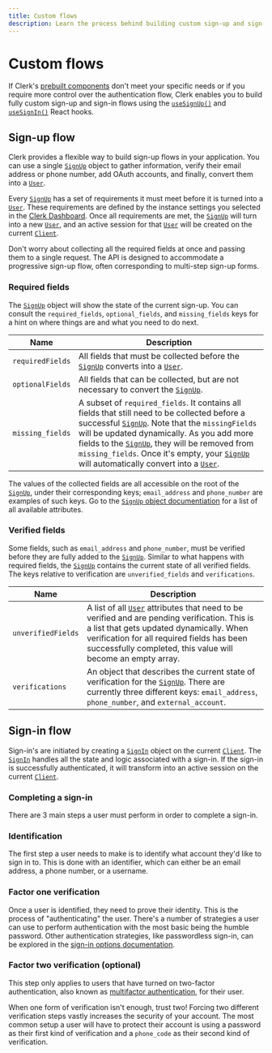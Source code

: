 ```yaml
---
title: Custom flows
description: Learn the process behind building custom sign-up and sign-in flows with Clerk.
---
```


# Custom flows

If Clerk's [prebuilt components](/docs/components/overview) don't meet your specific needs or if you require more control over the authentication flow, Clerk enables you to build fully custom sign-up and sign-in flows using the [`useSignUp()`](/docs/references/react/use-sign-up) and [`useSignIn()`](/docs/references/react/use-sign-in) React hooks.

## Sign-up flow

Clerk provides a flexible way to build sign-up flows in your application. You can use a single [`SignUp`][sign-up-ref] object to gather information, verify their email address or phone number, add OAuth accounts, and finally, convert them into a [`User`][user-ref].

Every [`SignUp`][sign-up-ref] has a set of requirements it must meet before it is turned into a [`User`][user-ref]. These requirements are defined by the instance settings you selected in the [Clerk Dashboard](https://dashboard.clerk.com/). Once all requirements are met, the [`SignUp`][sign-up-ref] will turn into a new [`User`][user-ref], and an active session for that [`User`][user-ref] will be created on the current [`Client`][client-ref].

Don't worry about collecting all the required fields at once and passing them to a single request. The API is designed to accommodate a progressive sign-up flow, often corresponding to multi-step sign-up forms.

### Required fields

The [`SignUp`][sign-up-ref] object will show the state of the current sign-up. You can consult the `required_fields`, `optional_fields`, and `missing_fields` keys for a hint on where things are and what you need to do next.

| Name | Description |
| --- | --- |
| `requiredFields` | All fields that must be collected before the [`SignUp`][sign-up-ref] converts into a [`User`][user-ref]. |
| `optionalFields` | All fields that can be collected, but are not necessary to convert the [`SignUp`][sign-up-ref]. |
| `missing_fields` | A subset of `required_fields`. It contains all fields that still need to be collected before a successful [`SignUp`][sign-up-ref]. Note that the `missingFields` will be updated dynamically. As you add more fields to the [`SignUp`][sign-up-ref], they will be removed from `missing_fields`. Once it's empty, your [`SignUp`][sign-up-ref] will automatically convert into a [`User`][user-ref]. |

The values of the collected fields are all accessible on the root of the [`SignUp`][sign-up-ref], under their corresponding keys; `email_address` and `phone_number` are examples of such keys. Go to the [`SignUp` object documentiation][sign-up-ref] for a list of all available attributes.

### Verified fields

Some fields, such as `email_address` and `phone_number`, must be verified before they are fully added to the [`SignUp`][sign-up-ref]. Similar to what happens with required fields, the [`SignUp`][sign-up-ref] contains the current state of all verified fields. The keys relative to verification are `unverified_fields` and `verifications`.

| Name | Description |
| --- | --- |
| `unverifiedFields` | A list of all [`User`][user-ref] attributes that need to be verified and are pending verification. This is a list that gets updated dynamically. When verification for all required fields has been successfully completed, this value will become an empty array. |
| `verifications` | An object that describes the current state of verification for the [`SignUp`][sign-up-ref]. There are currently three different keys: `email_address`, `phone_number`, and `external_account`. |

## Sign-in flow

Sign-in's are initiated by creating a [`SignIn`][sign-in-ref] object on the current [`Client`][client-ref]. The [`SignIn`][sign-in-ref] handles all the state and logic associated with a sign-in. If the sign-in is successfully authenticated, it will transform into an active session on the current [`Client`][client-ref].

### Completing a sign-in

There are 3 main steps a user must perform in order to complete a sign-in.

<Steps>

### Identification

The first step a user needs to make is to identify what account they'd like to sign in to. This is done with an identifier, which can either be an email address, a phone number, or a username.

### Factor one verification

Once a user is identified, they need to prove their identity. This is the process of "authenticating" the user. There's a number of strategies a user can use to perform authentication with the most basic being the humble password. Other authentication strategies, like passwordless sign-in, can be explored in the [sign-in options documentation](/docs/authentication/configuration/sign-in-options). 

### Factor two verification (optional)

This step only applies to users that have turned on two-factor authentication, also known as [multifactor authentication](/docs/custom-flows/mfa), for their user. 

When one form of verification isn't enough, trust two! Forcing two different verification steps vastly increases the security of your account. The most common setup a user will have to protect their account is using a password as their first kind of verification and a `phone_code` as their second kind of verification.

</Steps>

[sign-in-ref]: /docs/references/javascript/sign-in/sign-in
[sign-up-ref]: /docs/references/javascript/sign-up/sign-up
[user-ref]: /docs/references/javascript/user/user
[client-ref]: /docs/references/javascript/client